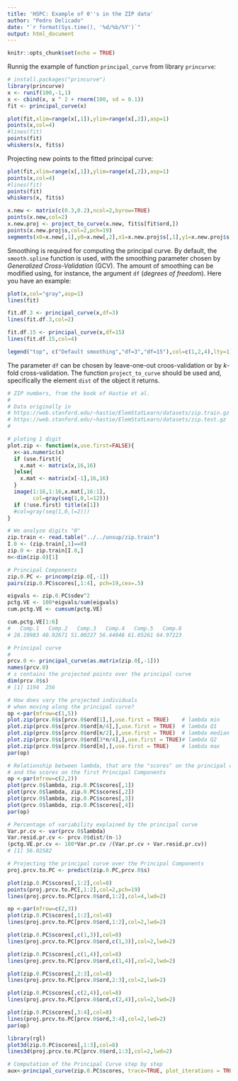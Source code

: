```yaml
---
title: 'HSPC: Example of 0''s in the ZIP data'
author: "Pedro Delicado"
date: "`r format(Sys.time(), '%d/%b/%Y')`"
output: html_document
---
```


```r
knitr::opts_chunk$set(echo = TRUE)
```

Runnig the example of function `principal_curve` from library `princurve`:
```r
# install.packages("princurve")
library(princurve)
x <- runif(100,-1,1)
x <- cbind(x, x ^ 2 + rnorm(100, sd = 0.1))
fit <- principal_curve(x)

plot(fit,xlim=range(x[,1]),ylim=range(x[,2]),asp=1)
points(x,col=4)
#lines(fit)
points(fit)
whiskers(x, fit$s)
```

Projecting new points to the fitted principal curve:
```r
plot(fit,xlim=range(x[,1]),ylim=range(x[,2]),asp=1)
points(x,col=4)
#lines(fit)
points(fit)
whiskers(x, fit$s)

x.new <- matrix(c(0.3,0.2),ncol=2,byrow=TRUE)
points(x.new,col=2)
x.new.proj <- project_to_curve(x.new, fit$s[fit$ord,])
points(x.new.proj$s,col=2,pch=19)
segments(x0=x.new[,1],y0=x.new[,2],x1=x.new.proj$s[,1],y1=x.new.proj$s[,2],col=2)
```

Smoothing is required for computing the principal curve.
By default, the `smooth.spline` function is used, with the smoothing parameter chosen by *Generalized Cross-Validation* (GCV).
The amount of smoothing can be modified using, for instance, the argument `df` (*degrees of freedom*). 
Here you have an example:

```r
plot(x,col="gray",asp=1)
lines(fit)

fit.df.3 <- principal_curve(x,df=3)
lines(fit.df.3,col=2)

fit.df.15 <- principal_curve(x,df=15)
lines(fit.df.15,col=4)

legend("top", c("Default smoothing","df=3","df=15"),col=c(1,2,4),lty=1)
```

The parameter `df` can be chosen by leave-one-out croos-validation or by $k$-fold cross-validation.
The function `project_to_curve` should be used and, specifically the element `dist` of the object it returns.


```r
# ZIP numbers, from the book of Hastie et al.
#
# Data originally in
# https://web.stanford.edu/~hastie/ElemStatLearn/datasets/zip.train.gz
# https://web.stanford.edu/~hastie/ElemStatLearn/datasets/zip.test.gz
#

# ploting 1 digit
plot.zip <- function(x,use.first=FALSE){
  x<-as.numeric(x)
  if (use.first){
    x.mat <- matrix(x,16,16)
  }else{
    x.mat <- matrix(x[-1],16,16)
  }
  image(1:16,1:16,x.mat[,16:1],
        col=gray(seq(1,0,l=12)))
  if (!use.first) title(x[1])
  #col=gray(seq(1,0,l=2)))
}
```

```r
# We analyze digits "0"
zip.train <- read.table("../../unsup/zip.train")
I.0 <- (zip.train[,1]==0)
zip.0 <- zip.train[I.0,]
n<-dim(zip.0)[1]

# Principal Components
zip.0.PC <- princomp(zip.0[,-1])
pairs(zip.0.PC$scores[,1:4], pch=19,cex=.5)
```

```r
eigvals <- zip.0.PC$sdev^2
pctg.VE <- 100*eigvals/sum(eigvals)
cum.pctg.VE <- cumsum(pctg.VE)

cum.pctg.VE[1:6]
#   Comp.1   Comp.2   Comp.3   Comp.4   Comp.5   Comp.6 
# 28.19983 40.92671 51.00227 56.44046 61.05261 64.97223 
```

```r
# Principal curve
#
prcv.0 <- principal_curve(as.matrix(zip.0[,-1]))
names(prcv.0)
# s contains the projected points over the principal curve 
dim(prcv.0$s)
# [1] 1194  256
```

```r
# How does vary the projected individuals 
# when moving along the principal curve?
op <-par(mfrow=c(1,5))
plot.zip(prcv.0$s[prcv.0$ord[1],],use.first = TRUE)    # lambda min
plot.zip(prcv.0$s[prcv.0$ord[n/4],],use.first = TRUE)  # lambda Q1
plot.zip(prcv.0$s[prcv.0$ord[n/2],],use.first = TRUE)  # lambda median
plot.zip(prcv.0$s[prcv.0$ord[3*n/4],],use.first = TRUE)# lambda Q2
plot.zip(prcv.0$s[prcv.0$ord[n],],use.first = TRUE)    # lambda max
par(op)
```

```r
# Relationship between lambda, that are the "scores" on the principal curve,
# and the scores on the first Principal Components
op <-par(mfrow=c(2,2))
plot(prcv.0$lambda, zip.0.PC$scores[,1])
plot(prcv.0$lambda, zip.0.PC$scores[,2])
plot(prcv.0$lambda, zip.0.PC$scores[,3])
plot(prcv.0$lambda, zip.0.PC$scores[,4])
par(op)
```

```r
# Percentage of variability explained by the principal curve
Var.pr.cv <- var(prcv.0$lambda)
Var.resid.pr.cv <- prcv.0$dist/(n-1)
(pctg.VE.pr.cv <- 100*Var.pr.cv /(Var.pr.cv + Var.resid.pr.cv))
# [1] 56.02582
```

```r
# Projecting the principal curve over the Principal Components
proj.prcv.to.PC <- predict(zip.0.PC,prcv.0$s)

plot(zip.0.PC$scores[,1:2],col=8)
points(proj.prcv.to.PC[,1:2],col=2,pch=19)
lines(proj.prcv.to.PC[prcv.0$ord,1:2],col=4,lwd=2)
```

```r
op <-par(mfrow=c(2,3))
plot(zip.0.PC$scores[,1:2],col=8)
lines(proj.prcv.to.PC[prcv.0$ord,1:2],col=2,lwd=2)

plot(zip.0.PC$scores[,c(1,3)],col=8)
lines(proj.prcv.to.PC[prcv.0$ord,c(1,3)],col=2,lwd=2)

plot(zip.0.PC$scores[,c(1,4)],col=8)
lines(proj.prcv.to.PC[prcv.0$ord,c(1,4)],col=2,lwd=2)

plot(zip.0.PC$scores[,2:3],col=8)
lines(proj.prcv.to.PC[prcv.0$ord,2:3],col=2,lwd=2)

plot(zip.0.PC$scores[,c(2,4)],col=8)
lines(proj.prcv.to.PC[prcv.0$ord,c(2,4)],col=2,lwd=2)

plot(zip.0.PC$scores[,3:4],col=8)
lines(proj.prcv.to.PC[prcv.0$ord,3:4],col=2,lwd=2)
par(op)
```

```r
library(rgl)
plot3d(zip.0.PC$scores[,1:3],col=8)
lines3d(proj.prcv.to.PC[prcv.0$ord,1:3],col=2,lwd=2)
```

```r
# Computation of the Principal Curve step by step
aux<-principal_curve(zip.0.PC$scores, trace=TRUE, plot_iterations = TRUE)
```
